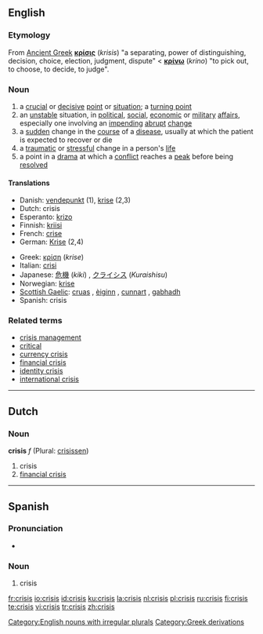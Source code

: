 ==English==

===Etymology===

From [[Ancient Greek]] '''[[κρίσις]]''' (''krisis'') "a separating, power of distinguishing, decision, choice, election,  judgment, dispute" < '''[[κρίνω]]''' (''krino'') "to pick out, to choose, to decide, to judge".

===Noun===
{{en-noun|crises}}

# a [[crucial]] or [[decisive]] [[point]] or [[situation]]; a [[turning point]]
# an [[unstable]] situation, in [[political]], [[social]], [[economic]] or [[military]] [[affair]]s, especially one involving an [[impending]] [[abrupt]] [[change]]
# a [[sudden]] change in the [[course]] of a [[disease]], usually at which the patient is expected to recover or die
# a [[traumatic]] or [[stressful]] change in a person's [[life]]
# a point in a [[drama]] at which a [[conflict]] reaches a [[peak]] before being [[resolved]]

====Translations====
{{top}}
*Danish: [[vendepunkt]] (1), [[krise]] (2,3)
*Dutch: crisis {{f}}
*Esperanto: [[krizo]]
*Finnish: [[kriisi]]
*French: [[crise]] {{f}}
*German: [[Krise]] {{f}} (2,4)
{{mid}}
*Greek: [[κρίση]] (''krise'') {{f}}
*Italian: [[crisi]] {{f}}
*Japanese: [[危機]] (''kiki'') , [[クライシス]] (''Kuraishisu'')
*Norwegian: [[krise]]
*[[Scottish Gaelic]]: [[cruas]] {{m}}, [[èiginn]] {{f}}, [[cunnart]] {{m}}, [[gabhadh]] {{m}}
*Spanish: crisis {{f}}
{{bottom}}

===Related terms===
*[[crisis management]]
*[[critical]]
*[[currency crisis]]
*[[financial crisis]]
*[[identity crisis]]
*[[international crisis]]

[[Category:English nouns with irregular plurals]]

----

==Dutch==

===Noun===
'''crisis''' ''f'' (Plural: [[crisissen]])

# crisis
# [[financial crisis]]

----

==Spanish==

===Pronunciation===
* {{IPA|/'kɾisis/}}

===Noun===
{{es-noun-f|pl=crisis}}

# crisis

[[Category:Greek derivations]]

[[fr:crisis]]
[[io:crisis]]
[[id:crisis]]
[[ku:crisis]]
[[la:crisis]]
[[nl:crisis]]
[[pl:crisis]]
[[ru:crisis]]
[[fi:crisis]]
[[te:crisis]]
[[vi:crisis]]
[[tr:crisis]]
[[zh:crisis]]